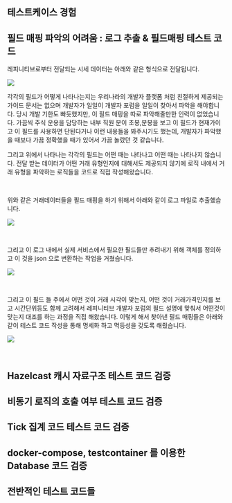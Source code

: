 ## 테스트케이스 경험



## 필드 매핑 파악의 어려움 : 로그 추출 & 필드매핑 테스트 코드

레피니티브로부터 전달되는 시세 데이터는 아래와 같은 형식으로 전달됩니다.

![](./img/test-case-experience/stock-log.png)

각각의 필드가 어떻게 나타나는지는 우리나라의 개발자 플랫폼 처럼 친절하게 제공되는 가이드 문서는 없으며 개발자가 일일이 개발자 포럼을 일일이 찾아서 파악을 해야합니다. 당시 개발 기한도 빠듯했지만, 이 필드 매핑을 따로 파악해줄만한 인력이 없었습니다. 가끔씩 주식 운용을 담당하는 내부 직원 분이 초봉,분봉을 보고   이 필드가 현재가이고 이 필드를 사용하면 단된다거나 이런 내용들을 봐주시기도 했는데, 개발자가 파악했을 때보다 가끔 정확했을 때가 있어서 가끔 놀랐던 것 같습니다.<br/>

그리고 위에서 나타나는 각각의 필드는 어떤 때는 나타나고 어떤 때는 나타나지 않습니다. 전달 받는 데이터가 어떤 거래 유형인지에 대해서도 제공되지 않기에 로직 내에서 거래 유형을 파악하는 로직들을 코드로 직접 작성해왔습니다.<br/>

<br/>

위와 같은 거래데이터들을 필드 매핑을 하기 위해서 아래와 같이 로그 파일로 추출했습니다.

![](./img/test-case-experience/log-markettime.png)

<br/>



그리고 이 로그 내에서 실제 서비스에서 필요한 필드들만 추려내기 위해 객체를 정의하고 이 것을 json 으로 변환하는 작업을 거쳤습니다.

![](./img/test-case-experience/json-log.png)

<br/>



그리고 이 필드 들 주에서 어떤 것이 거래 시각이 맞는지, 어떤 것이 거래가격인지를 보고 시간단위등도 함께 고려해서 레피니티브 개발자 포럼의 필드 설명에 맞춰서 어떤것이 맞는지 대조를 하는 과정을 직접 해왔습니다. 이렇게 해서 찾아낸 필드 매핑들은 아래와 같이 테스트 코드 작성을 통해 명세화 하고 멱등성을 갖도록 해줬습니다.

![](./img/test-case-experience/fieldmapping-test-code.png)

<br/>



## Hazelcast 캐시 자료구조 테스트 코드 검증



## 비동기 로직의 호출 여부 테스트 코드 검증



## Tick 집계 코드 테스트 코드 검증



## docker-compose, testcontainer 를 이용한 Database 코드 검증





## 전반적인 테스트 코드들

